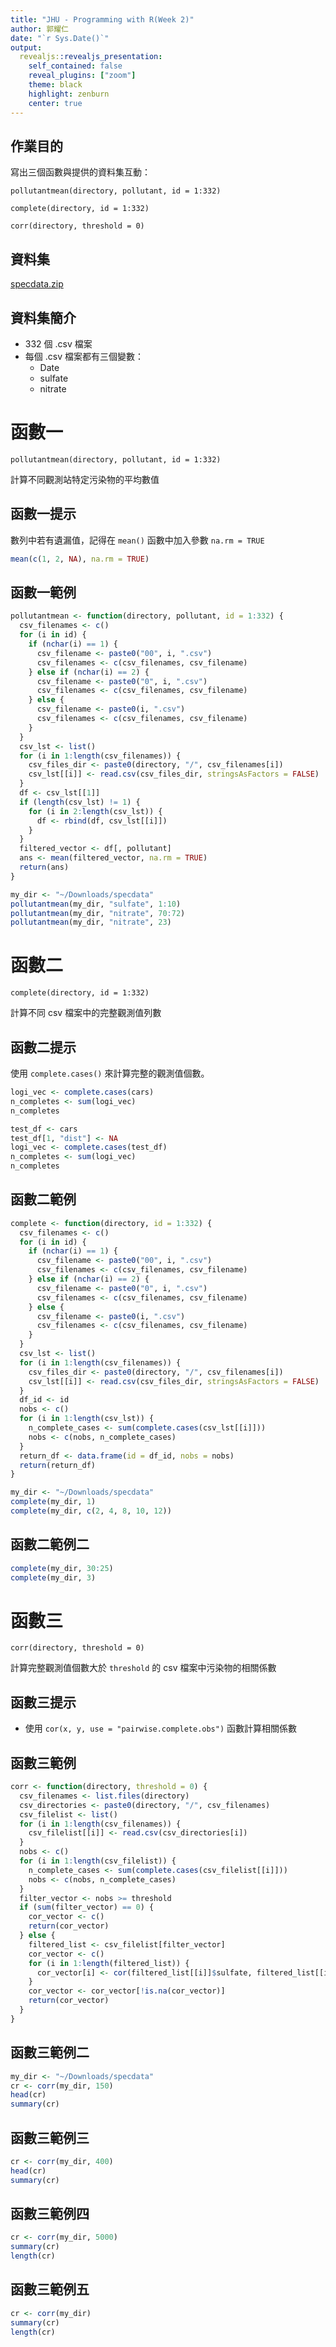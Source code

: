 ```yaml
---
title: "JHU - Programming with R(Week 2)"
author: 郭耀仁
date: "`r Sys.Date()`"
output: 
  revealjs::revealjs_presentation:
    self_contained: false
    reveal_plugins: ["zoom"]
    theme: black
    highlight: zenburn
    center: true
---
```


## 作業目的

寫出三個函數與提供的資料集互動：

`pollutantmean(directory, pollutant, id = 1:332)`

`complete(directory, id = 1:332)`

`corr(directory, threshold = 0)`

## 資料集

[specdata.zip](https://storage.googleapis.com/jhu_coursera_data/specdata.zip)

## 資料集簡介

- 332 個 .csv 檔案
- 每個 .csv 檔案都有三個變數：
    - Date
    - sulfate
    - nitrate

# 函數一

`pollutantmean(directory, pollutant, id = 1:332)`

計算不同觀測站特定污染物的平均數值

## 函數一提示

數列中若有遺漏值，記得在 `mean()` 函數中加入參數 `na.rm = TRUE`

```r
mean(c(1, 2, NA), na.rm = TRUE)
```

## 函數一範例

```r
pollutantmean <- function(directory, pollutant, id = 1:332) {
  csv_filenames <- c()
  for (i in id) {
    if (nchar(i) == 1) {
      csv_filename <- paste0("00", i, ".csv")
      csv_filenames <- c(csv_filenames, csv_filename)
    } else if (nchar(i) == 2) {
      csv_filename <- paste0("0", i, ".csv")
      csv_filenames <- c(csv_filenames, csv_filename)
    } else {
      csv_filename <- paste0(i, ".csv")
      csv_filenames <- c(csv_filenames, csv_filename)
    }
  }
  csv_lst <- list()
  for (i in 1:length(csv_filenames)) {
    csv_files_dir <- paste0(directory, "/", csv_filenames[i])
    csv_lst[[i]] <- read.csv(csv_files_dir, stringsAsFactors = FALSE)
  }
  df <- csv_lst[[1]]
  if (length(csv_lst) != 1) {
    for (i in 2:length(csv_lst)) {
      df <- rbind(df, csv_lst[[i]])
    }
  }
  filtered_vector <- df[, pollutant]
  ans <- mean(filtered_vector, na.rm = TRUE)
  return(ans)
}
```

```r
my_dir <- "~/Downloads/specdata"
pollutantmean(my_dir, "sulfate", 1:10)
pollutantmean(my_dir, "nitrate", 70:72)
pollutantmean(my_dir, "nitrate", 23)
```

# 函數二

`complete(directory, id = 1:332)`

計算不同 csv 檔案中的完整觀測值列數

## 函數二提示

使用 `complete.cases()` 來計算完整的觀測值個數。

```r
logi_vec <- complete.cases(cars)
n_completes <- sum(logi_vec)
n_completes

test_df <- cars
test_df[1, "dist"] <- NA
logi_vec <- complete.cases(test_df)
n_completes <- sum(logi_vec)
n_completes
```

## 函數二範例

```r
complete <- function(directory, id = 1:332) {
  csv_filenames <- c()
  for (i in id) {
    if (nchar(i) == 1) {
      csv_filename <- paste0("00", i, ".csv")
      csv_filenames <- c(csv_filenames, csv_filename)
    } else if (nchar(i) == 2) {
      csv_filename <- paste0("0", i, ".csv")
      csv_filenames <- c(csv_filenames, csv_filename)
    } else {
      csv_filename <- paste0(i, ".csv")
      csv_filenames <- c(csv_filenames, csv_filename)
    }
  }
  csv_lst <- list()
  for (i in 1:length(csv_filenames)) {
    csv_files_dir <- paste0(directory, "/", csv_filenames[i])
    csv_lst[[i]] <- read.csv(csv_files_dir, stringsAsFactors = FALSE)
  }
  df_id <- id
  nobs <- c()
  for (i in 1:length(csv_lst)) {
    n_complete_cases <- sum(complete.cases(csv_lst[[i]]))
    nobs <- c(nobs, n_complete_cases)
  }
  return_df <- data.frame(id = df_id, nobs = nobs)
  return(return_df)
}
```

```r
my_dir <- "~/Downloads/specdata"
complete(my_dir, 1)
complete(my_dir, c(2, 4, 8, 10, 12))
```

## 函數二範例二

```r
complete(my_dir, 30:25)
complete(my_dir, 3)
```

# 函數三

`corr(directory, threshold = 0)`

計算完整觀測值個數大於 `threshold` 的 csv 檔案中污染物的相關係數

## 函數三提示

- 使用 `cor(x, y, use = "pairwise.complete.obs")` 函數計算相關係數

## 函數三範例

```r
corr <- function(directory, threshold = 0) {
  csv_filenames <- list.files(directory)
  csv_directories <- paste0(directory, "/", csv_filenames)
  csv_filelist <- list()
  for (i in 1:length(csv_filenames)) {
    csv_filelist[[i]] <- read.csv(csv_directories[i])
  }
  nobs <- c()
  for (i in 1:length(csv_filelist)) {
    n_complete_cases <- sum(complete.cases(csv_filelist[[i]]))
    nobs <- c(nobs, n_complete_cases)
  }
  filter_vector <- nobs >= threshold
  if (sum(filter_vector) == 0) {
    cor_vector <- c()
    return(cor_vector)
  } else {
    filtered_list <- csv_filelist[filter_vector]
    cor_vector <- c()
    for (i in 1:length(filtered_list)) {
      cor_vector[i] <- cor(filtered_list[[i]]$sulfate, filtered_list[[i]]$nitrate, use = "pairwise.complete.obs")
    }
    cor_vector <- cor_vector[!is.na(cor_vector)]
    return(cor_vector)
  }
}
```

## 函數三範例二

```r
my_dir <- "~/Downloads/specdata"
cr <- corr(my_dir, 150)
head(cr)
summary(cr)
```

## 函數三範例三

```r
cr <- corr(my_dir, 400)
head(cr)
summary(cr)
```

## 函數三範例四

```r
cr <- corr(my_dir, 5000)
summary(cr)
length(cr)
```

## 函數三範例五

```r
cr <- corr(my_dir)
summary(cr)
length(cr)
```